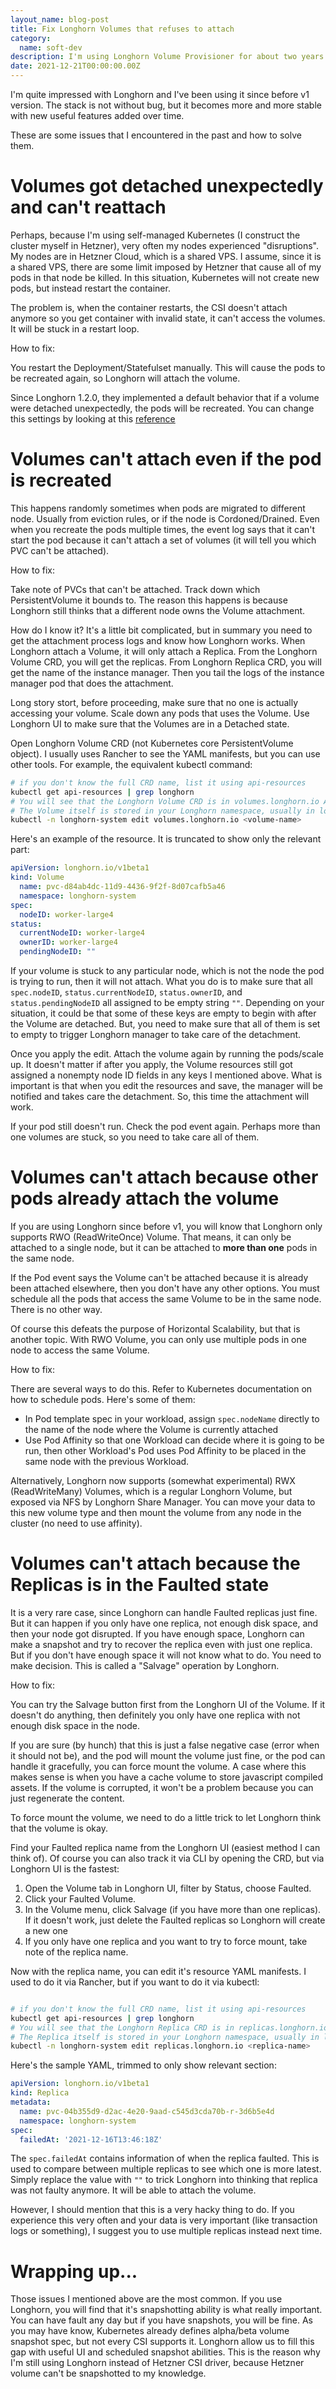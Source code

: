```yaml
---
layout_name: blog-post
title: Fix Longhorn Volumes that refuses to attach
category:
  name: soft-dev
description: I'm using Longhorn Volume Provisioner for about two years. It is quite stable with some little buggy behaviour sometimes. Here's how to fix for some issues
date: 2021-12-21T00:00:00.00Z
---
```


I'm quite impressed with Longhorn and I've been using it since before v1 version. The stack is not without bug, but it becomes more and more stable with
new useful features added over time.

These are some issues that I encountered in the past and how to solve them.

# Volumes got detached unexpectedly and can't reattach

Perhaps, because I'm using self-managed Kubernetes (I construct the cluster myself in Hetzner), very often my nodes experienced "disruptions". My nodes are
in Hetzner Cloud, which is a shared VPS. I assume, since it is a shared VPS, there are some limit imposed by Hetzner that cause all of my pods in that node
be killed. In this situation, Kubernetes will not create new pods, but instead restart the container.

The problem is, when the container restarts, the CSI doesn't attach anymore so you get container with invalid state, it can't access the volumes.
It will be stuck in a restart loop.

How to fix:

You restart the Deployment/Statefulset manually. This will cause the pods to be recreated again, so Longhorn will attach the volume.

Since Longhorn 1.2.0, they implemented a default behavior that if a volume were detached unexpectedly, the pods will be recreated. You can change
this settings by looking at this [reference](https://longhorn.io/docs/1.2.0/references/settings/#automatically-delete-workload-pod-when-the-volume-is-detached-unexpectedly)

# Volumes can't attach even if the pod is recreated

This happens randomly sometimes when pods are migrated to different node. Usually from eviction rules, or if the node is Cordoned/Drained.
Even when you recreate the pods multiple times, the event log says that it can't start the pod because it can't attach a set of volumes (it will tell you
which PVC can't be attached).

How to fix:

Take note of PVCs that can't be attached. Track down which PersistentVolume it bounds to. The reason this happens is because Longhorn still thinks that a
different node owns the Volume attachment.

How do I know it? It's a little bit complicated, but in summary you need to get the attachment process logs and know how Longhorn works. When Longhorn attach
a Volume, it will only attach a Replica. From the Longhorn Volume CRD, you will get the replicas. From Longhorn Replica CRD, you will get the name of the
instance manager. Then you tail the logs of the instance manager pod that does the attachment.

Long story stort, before proceeding, make sure that no one is actually accessing your volume. Scale down any pods that uses the Volume. Use Longhorn UI to
make sure that the Volumes are in a Detached state.

Open Longhorn Volume CRD (not Kubernetes core PersistentVolume object). I usually uses Rancher to see the YAML manifests, but you can use other tools.
For example, the equivalent kubectl command:

```bash
# if you don't know the full CRD name, list it using api-resources
kubectl get api-resources | grep longhorn
# You will see that the Longhorn Volume CRD is in volumes.longhorn.io API
# The Volume itself is stored in your Longhorn namespace, usually in longhorn-system
kubectl -n longhorn-system edit volumes.longhorn.io <volume-name>
```

Here's an example of the resource. It is truncated to show only the relevant part:

```yaml
apiVersion: longhorn.io/v1beta1
kind: Volume
  name: pvc-d84ab4dc-11d9-4436-9f2f-8d07cafb5a46
  namespace: longhorn-system
spec:
  nodeID: worker-large4
status:
  currentNodeID: worker-large4
  ownerID: worker-large4
  pendingNodeID: ""
```

If your volume is stuck to any particular node, which is not the node the pod is trying to run, then it will not attach. What you do is to make sure that
all `spec.nodeID`, `status.currentNodeID`, `status.ownerID`, and `status.pendingNodeID` all assigned to be empty string `""`. Depending on your situation,
it could be that some of these keys are empty to begin with after the Volume are detached. But, you need to make sure that all of them is set to empty
to trigger Longhorn manager to take care of the detachment.

Once you apply the edit. Attach the volume again by running the pods/scale up. It doesn't matter if after you apply, the Volume resources still got assigned
a nonempty node ID fields in any keys I mentioned above. What is important is that when you edit the resources and save, the manager will be notified
and takes care the detachment. So, this time the attachment will work.

If your pod still doesn't run. Check the pod event again. Perhaps more than one volumes are stuck, so you need to take care all of them.

# Volumes can't attach because other pods already attach the volume

If you are using Longhorn since before v1, you will know that Longhorn only supports RWO (ReadWriteOnce) Volume. That means, it can only be attached
to a single node, but it can be attached to **more than one** pods in the same node.

If the Pod event says the Volume can't be attached because it is already been attached elsewhere, then you don't have any other options. You must schedule
all the pods that access the same Volume to be in the same node. There is no other way.

Of course this defeats the purpose of Horizontal Scalability, but that is another topic. With RWO Volume, you can only use multiple pods in one node to
access the same Volume.

How to fix:

There are several ways to do this. Refer to Kubernetes documentation on how to schedule pods. Here's some of them:

- In Pod template spec in your workload, assign `spec.nodeName` directly to the name of the node where the Volume is currently attached
- Use Pod Affinity so that one Workload can decide where it is going to be run, then other Workload's Pod uses Pod Affinity to be placed in the same node
  with the previous Workload.

Alternatively, Longhorn now supports (somewhat experimental) RWX (ReadWriteMany) Volumes, which is a regular Longhorn Volume, but exposed via NFS by
Longhorn Share Manager.
You can move your data to this new volume type and then mount the volume from any node in the cluster (no need to use affinity).

# Volumes can't attach because the Replicas is in the Faulted state

It is a very rare case, since Longhorn can handle Faulted replicas just fine. But it can happen if you only have one replica, not enough disk space, and then
your node got disrupted. If you have enough space, Longhorn can make a snapshot and try to recover the replica even with just one replica. But if you don't
have enough space it will not know what to do. You need to make decision. This is called a "Salvage" operation by Longhorn.

How to fix:

You can try the Salvage button first from the Longhorn UI of the Volume. If it doesn't do anything, then definitely you only have one replica with not
enough disk space in the node.

If you are sure (by hunch) that this is just a false negative case (error when it should not be), and the pod will mount the volume just fine, or the pod can handle
it gracefully, you can force mount the volume. A case where this makes sense is when you have a cache volume to store javascript compiled assets.
If the volume is corrupted, it won't be a problem because you can just regenerate the content.

To force mount the volume, we need to do a little trick to let Longhorn think that the volume is okay.

Find your Faulted replica name from the Longhorn UI (easiest method I can think of). Of course you can also track it via CLI by opening the CRD,
but via Longhorn UI is the fastest:

1. Open the Volume tab in Longhorn UI, filter by Status, choose Faulted.
2. Click your Faulted Volume.
3. In the Volume menu, click Salvage (if you have more than one replicas). If it doesn't work, just delete the Faulted replicas so Longhorn will create
   a new one
4. If you only have one replica and you want to try to force mount, take note of the replica name.

Now with the replica name, you can edit it's resource YAML manifests. I used to do it via Rancher, but if you want to do it via kubectl:

```bash

# if you don't know the full CRD name, list it using api-resources
kubectl get api-resources | grep longhorn
# You will see that the Longhorn Replica CRD is in replicas.longhorn.io API
# The Replica itself is stored in your Longhorn namespace, usually in longhorn-system
kubectl -n longhorn-system edit replicas.longhorn.io <replica-name>
```

Here's the sample YAML, trimmed to only show relevant section:

```yaml
apiVersion: longhorn.io/v1beta1
kind: Replica
metadata:
  name: pvc-04b355d9-d2ac-4e20-9aad-c545d3cda70b-r-3d6b5e4d
  namespace: longhorn-system
spec:
  failedAt: '2021-12-16T13:46:18Z'
```

The `spec.failedAt` contains information of when the replica faulted. This is used to compare between multiple replicas to see which one is more latest.
Simply replace the value with `""` to trick Longhorn into thinking that replica was not faulty anymore. It will be able to attach the volume.

However, I should mention that this is a very hacky thing to do. If you experience this very often and your data is very important (like transaction logs or something),
I suggest you to use multiple replicas instead next time.

# Wrapping up...

Those issues I mentioned above are the most common. If you use Longhorn, you will find that it's snapshotting ability is what really important.
You can have fault any day but if you have snapshots, you will be fine. As you may have know, Kubernetes already defines alpha/beta volume snapshot spec,
but not every CSI supports it. Longhorn allow us to fill this gap with useful UI and scheduled snapshot abilities. This is the reason why I'm still using
Longhorn instead of Hetzner CSI driver, because Hetzner volume can't be snapshotted to my knowledge.
